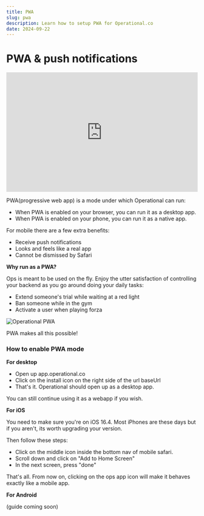 ```yaml
---
title: PWA
slug: pwa
description: Learn how to setup PWA for Operational.co
date: 2024-09-22
---
```



# PWA & push notifications


<iframe width="100%" height="315" src="https://www.youtube.com/embed/R4lbQNsGPfg" title="Operational setup using Docker image" frameborder="0" allow="accelerometer; autoplay; clipboard-write; encrypted-media; gyroscope; picture-in-picture; web-share" referrerpolicy="strict-origin-when-cross-origin" allowfullscreen></iframe>

PWA(progressive web app) is a mode under which Operational can run:

- When PWA is enabled on your browser, you can run it as a desktop app.
- When PWA is enabled on your phone, you can run it as a native app.

For mobile there are a few extra benefits:

- Receive push notifications
- Looks and feels like a real app
- Cannot be dismissed by Safari

**Why run as a PWA?**

Ops is meant to be used on the fly. Enjoy the utter satisfaction of controlling your backend as you go around doing your daily tasks:

- Extend someone's trial while waiting at a red light
- Ban someone while in the gym
- Activate a user when playing forza

![Operational PWA](/images/pitch/ops_insitu.jpg)

PWA makes all this possible!

### How to enable PWA mode

**For desktop**

- Open up app.operational.co
- Click on the install icon on the right side of the url baseUrl
- That's it. Operational should open up as a desktop app.

You can still continue using it as a webapp if you wish.

**For iOS**

You need to make sure you're on iOS 16.4. Most iPhones are these days but if you aren't, its worth upgrading your version.

Then follow these steps:

- Click on the middle icon inside the bottom nav of mobile safari.
- Scroll down and click on "Add to Home Screen"
- In the next screen, press "done"

That's all. From now on, clicking on the ops app icon will make it behaves exactly like a mobile app.

**For Android**

(guide coming soon)